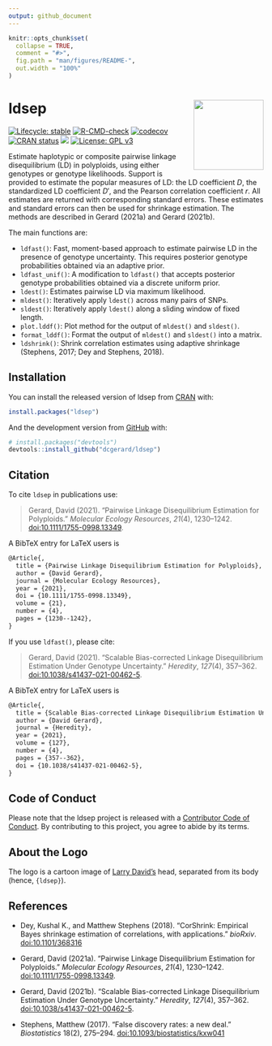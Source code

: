 ```yaml
---
output: github_document
---
```


<!-- README.md is generated from README.Rmd. Please edit that file -->

```r
knitr::opts_chunk$set(
  collapse = TRUE,
  comment = "#>",
  fig.path = "man/figures/README-",
  out.width = "100%"
)
```

# ldsep <a href="https://dcgerard.github.io/ldsep/"><img src="man/figures/logo.png" align="right" height="138" /></a>

<!-- badges: start -->
[![Lifecycle: stable](https://img.shields.io/badge/lifecycle-stable-brightgreen.svg)](https://lifecycle.r-lib.org/articles/stages.html)
[![R-CMD-check](https://github.com/dcgerard/ldsep/workflows/R-CMD-check/badge.svg)](https://github.com/dcgerard/ldsep/actions)
[![codecov](https://codecov.io/gh/dcgerard/ldsep/branch/master/graph/badge.svg?token=J3ZRB8PAHY)](https://app.codecov.io/gh/dcgerard/ldsep)
[![CRAN status](https://www.r-pkg.org/badges/version/ldsep)](https://CRAN.R-project.org/package=ldsep)
[![](http://cranlogs.r-pkg.org/badges/grand-total/ldsep)](https://cran.r-project.org/package=ldsep)
[![License: GPL v3](https://img.shields.io/badge/License-GPL%20v3-blue.svg)](https://www.gnu.org/licenses/gpl-3.0)
<!-- badges: end -->

Estimate haplotypic or composite pairwise linkage disequilibrium (LD) in polyploids, using either genotypes or genotype likelihoods. Support is provided to estimate the popular measures of LD: the LD coefficient $D$, the standardized LD coefficient $D'$, and the Pearson correlation coefficient $r$. All estimates are returned with corresponding standard errors. These estimates and standard errors can then be used for shrinkage estimation. The methods are described in Gerard (2021a) and Gerard (2021b).

The main functions are:

- `ldfast()`: Fast, moment-based approach to estimate pairwise LD
  in the presence of genotype uncertainty. This requires posterior genotype
  probabilities obtained via an adaptive prior.
- `ldfast_unif()`: A modification to `ldfast()` that accepts posterior genotype
  probabilities obtained via a discrete uniform prior.
- `ldest()`: Estimates pairwise LD via maximum likelihood.
- `mldest()`: Iteratively apply `ldest()` across many pairs of SNPs.
- `sldest()`: Iteratively apply `ldest()` along a sliding window of fixed length.
- `plot.lddf()`: Plot method for the output of `mldest()` and `sldest()`.
- `format_lddf()`: Format the output of `mldest()` and `sldest()` into a matrix.
- `ldshrink()`: Shrink correlation estimates using adaptive shrinkage (Stephens, 2017; Dey and Stephens, 2018).

## Installation

You can install the released version of ldsep from [CRAN](https://cran.r-project.org/package=ldsep) with:

``` r
install.packages("ldsep")
```

And the development version from [GitHub](https://github.com/dcgerard/ldsep) with:

``` r
# install.packages("devtools")
devtools::install_github("dcgerard/ldsep")
```

## Citation

To cite `ldsep` in publications use:

> Gerard, David (2021). "Pairwise Linkage Disequilibrium Estimation for Polyploids." _Molecular Ecology Resources_, *21*(4), 1230--1242. [doi:10.1111/1755-0998.13349](https://doi.org/10.1111/1755-0998.13349).

A BibTeX entry for LaTeX users is

``` tex
@Article{,
  title = {Pairwise Linkage Disequilibrium Estimation for Polyploids},
  author = {David Gerard},
  journal = {Molecular Ecology Resources},
  year = {2021},
  doi = {10.1111/1755-0998.13349},
  volume = {21},
  number = {4},
  pages = {1230--1242},
}
```

If you use `ldfast()`, please cite:

> Gerard, David (2021). "Scalable Bias-corrected Linkage Disequilibrium Estimation Under Genotype Uncertainty." _Heredity_, *127*(4), 357--362. [doi:10.1038/s41437-021-00462-5](https://doi.org/10.1038/s41437-021-00462-5).

A BibTeX entry for LaTeX users is

``` tex
@Article{,
  title = {Scalable Bias-corrected Linkage Disequilibrium Estimation Under Genotype Uncertainty},
  author = {David Gerard},
  journal = {Heredity},
  year = {2021},
  volume = {127},
  number = {4},
  pages = {357--362},
  doi = {10.1038/s41437-021-00462-5},
}
```

## Code of Conduct

Please note that the ldsep project is released with a [Contributor Code of Conduct](https://contributor-covenant.org/version/2/0/CODE_OF_CONDUCT.html). By contributing to this project, you agree to abide by its terms.

## About the Logo

The logo is a cartoon image of [Larry David's](https://en.wikipedia.org/wiki/Larry_David) head, separated from its body (hence, `{ldsep}`).

## References

- Dey, Kushal K., and Matthew Stephens (2018). "CorShrink: Empirical Bayes shrinkage estimation of correlations, with applications." _bioRxiv_. [doi:10.1101/368316](https://doi.org/10.1101/368316)

- Gerard, David (2021a). "Pairwise Linkage Disequilibrium Estimation for Polyploids." _Molecular Ecology Resources_, *21*(4), 1230--1242. [doi:10.1111/1755-0998.13349](https://doi.org/10.1111/1755-0998.13349).

- Gerard, David (2021b). "Scalable Bias-corrected Linkage Disequilibrium Estimation Under Genotype Uncertainty." _Heredity_, *127*(4), 357--362. [doi:10.1038/s41437-021-00462-5](https://doi.org/10.1038/s41437-021-00462-5).

- Stephens, Matthew (2017). "False discovery rates: a new deal." _Biostatistics_ 18(2), 275--294. [doi:10.1093/biostatistics/kxw041](https://doi.org/10.1093/biostatistics/kxw041)
